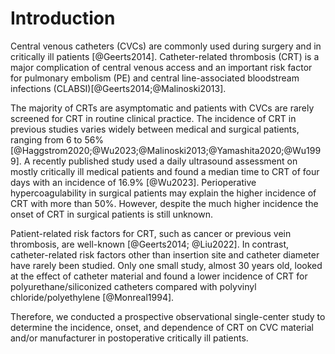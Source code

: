 # Introduction

Central venous catheters (CVCs) are commonly used during surgery and in critically ill patients [@Geerts2014].
Catheter-related thrombosis (CRT) is a major complication of central venous access and an important risk factor for pulmonary embolism (PE) and
central line-associated bloodstream infections (CLABSI)[@Geerts2014;@Malinoski2013].

The majority of CRTs are asymptomatic and patients with CVCs are rarely screened for CRT in routine clinical practice.
The incidence of CRT in previous studies varies widely between medical and surgical patients, ranging from 6 to 56% [@Haggstrom2020;@Wu2023;@Malinoski2013;@Yamashita2020;@Wu1999].
A recently published study used a daily ultrasound assessment on mostly critically ill medical patients and found a median time to CRT of four days with an incidence of 16.9% [@Wu2023].
Perioperative hypercoagulability in surgical patients may explain the higher incidence of CRT with more than 50%.
However, despite the much higher incidence the onset of CRT in surgical patients is still unknown.

Patient-related risk factors for CRT, such as cancer or previous vein thrombosis, are well-known [@Geerts2014; @Liu2022].
In contrast, catheter-related risk factors other than insertion site and catheter diameter have rarely been studied.
Only one small study, almost 30 years old, looked at the effect of catheter material and found a lower incidence of CRT for polyurethane/siliconized catheters compared with polyvinyl chloride/polyethylene [@Monreal1994].

Therefore, we conducted a prospective observational single-center study to determine the incidence, onset, and dependence of CRT on CVC material and/or manufacturer in postoperative critically ill patients.
